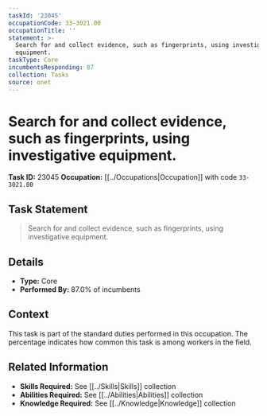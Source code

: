 ```yaml
---
taskId: '23045'
occupationCode: 33-3021.00
occupationTitle: ''
statement: >-
  Search for and collect evidence, such as fingerprints, using investigative
  equipment.
taskType: Core
incumbentsResponding: 87
collection: Tasks
source: onet
---
```

# Search for and collect evidence, such as fingerprints, using investigative equipment.

**Task ID:** 23045
**Occupation:** [[../Occupations|Occupation]] with code `33-3021.00`

## Task Statement

> Search for and collect evidence, such as fingerprints, using investigative equipment.

## Details

- **Type:** Core
- **Performed By:** 87.0% of incumbents

## Context

This task is part of the standard duties performed in this occupation. The percentage indicates how common this task is among workers in the field.

## Related Information

- **Skills Required:** See [[../Skills|Skills]] collection
- **Abilities Required:** See [[../Abilities|Abilities]] collection
- **Knowledge Required:** See [[../Knowledge|Knowledge]] collection
